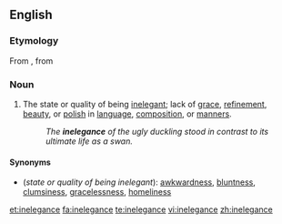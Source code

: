 ==English==

===Etymology===
From {{etyl|frm|en}} {{term|inélégance|lang=frm}}, from {{etyl|LL.|en}} {{term|inelegantia|lang=la}}

===Noun===
{{en-noun|-|s}}

# The state or quality of being [[inelegant]]; lack of [[grace]], [[refinement]], [[beauty]], or [[polish]] in [[language]], [[composition]], or [[manners]].
#:''The '''inelegance''' of the ugly duckling stood in contrast to its ultimate life as a swan.''

====Synonyms====
*(''state or quality of being inelegant''): [[awkwardness]], [[bluntness]], [[clumsiness]], [[gracelessness]], [[homeliness]]

[[et:inelegance]]
[[fa:inelegance]]
[[te:inelegance]]
[[vi:inelegance]]
[[zh:inelegance]]